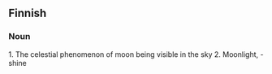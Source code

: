 ==Finnish==
===Noun===
1. The celestial phenomenon of moon being visible in the sky
2. Moonlight, -shine